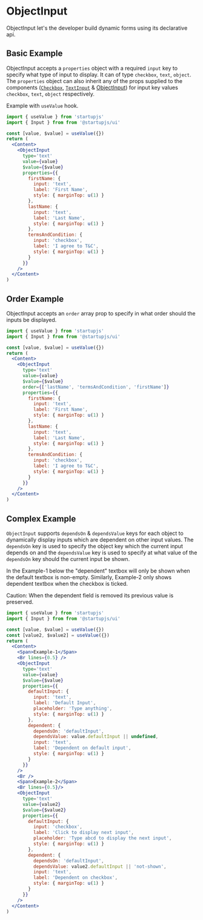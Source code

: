 
# ObjectInput

ObjectInput let's the developer build dynamic forms using its declarative api.

## Basic Example

ObjectInput accepts a `properties` object with a required `input` key to specify what type of input to display. It can of type `checkbox`, `text`, `object`. The `properties` object can also inherit any of the props supplied to the components ([`Checkbox`](/docs/en/Checkbox), [`TextInput`](/docs/en/TextInput) & [ObjectInput](/docs/en/ObjectInput)) for input key values `checkbox`, `text`, `object` respectively.

Example with `useValue` hook.


```jsx
import { useValue } from 'startupjs'
import { Input } from from '@startupjs/ui'
```

```jsx example
const [value, $value] = useValue({})
return (
  <Content>
    <ObjectInput
      type='text'
      value={value}
      $value={$value}
      properties={{
        firstName: {
          input: 'text',
          label: 'First Name',
          style: { marginTop: u(1) }
        },
        lastName: {
          input: 'text',
          label: 'Last Name',
          style: { marginTop: u(1) }
        },
        termsAndCondition: {
          input: 'checkbox',
          label: 'I agree to T&C',
          style: { marginTop: u(1) }
        }
      }}
    />
  </Content>
)
```

## Order Example

ObjectInput accepts an `order` array prop to specify in what order should the inputs be displayed.

```jsx
import { useValue } from 'startupjs'
import { Input } from from '@startupjs/ui'
```

```jsx example
const [value, $value] = useValue({})
return (
  <Content>
    <ObjectInput
      type='text'
      value={value}
      $value={$value}
      order={['lastName', 'termsAndCondition', 'firstName']}
      properties={{
        firstName: {
          input: 'text',
          label: 'First Name',
          style: { marginTop: u(1) }
        },
        lastName: {
          input: 'text',
          label: 'Last Name',
          style: { marginTop: u(1) }
        },
        termsAndCondition: {
          input: 'checkbox',
          label: 'I agree to T&C',
          style: { marginTop: u(1) }
        }
      }}
    />
  </Content>
)
```

## Complex Example

`ObjectInput` supports `dependsOn` & `dependsValue` keys for each object to dynamically display inputs which are dependent on other input values. The `dependsOn` key is used to specify the object key which the current input depends on and the `dependsValue` key is used to specify at what value of the `dependsOn` key should the current input be shown.

In the Example-1 below the "dependent" textbox will only be shown when the default textbox is non-empty. Similarly, Example-2 only shows dependent textbox when the checkbox is ticked.

Caution: When the dependent field is removed its previous value is preserved.

```jsx
import { useValue } from 'startupjs'
import { Input } from from '@startupjs/ui'
```

```jsx example
const [value, $value] = useValue({})
const [value2, $value2] = useValue({})
return (
  <Content>
    <Span>Example-1</Span>
    <Br lines={0.5} />
    <ObjectInput
      type='text'
      value={value}
      $value={$value}
      properties={{
        defaultInput: {
          input: 'text',
          label: 'Default Input',
          placeholder: 'Type anything',
          style: { marginTop: u(1) }
        },
        dependent: {
          dependsOn: 'defaultInput',
          dependsValue: value.defaultInput || undefined,
          input: 'text',
          label: 'Dependent on default input',
          style: { marginTop: u(1) }
        }
      }}
    />
    <Br />
    <Span>Example-2</Span>
    <Br lines={0.5}/>
    <ObjectInput
      type='text'
      value={value2}
      $value={$value2}
      properties={{
        defaultInput: {
          input: 'checkbox',
          label: 'Click to display next input',
          placeholder: 'Type abcd to display the next input',
          style: { marginTop: u(1) }
        },
        dependent: {
          dependsOn: 'defaultInput',
          dependsValue: value2.defaultInput || 'not-shown',
          input: 'text',
          label: 'Dependent on checkbox',
          style: { marginTop: u(1) }
        }
      }}
    />
  </Content>
)
```
